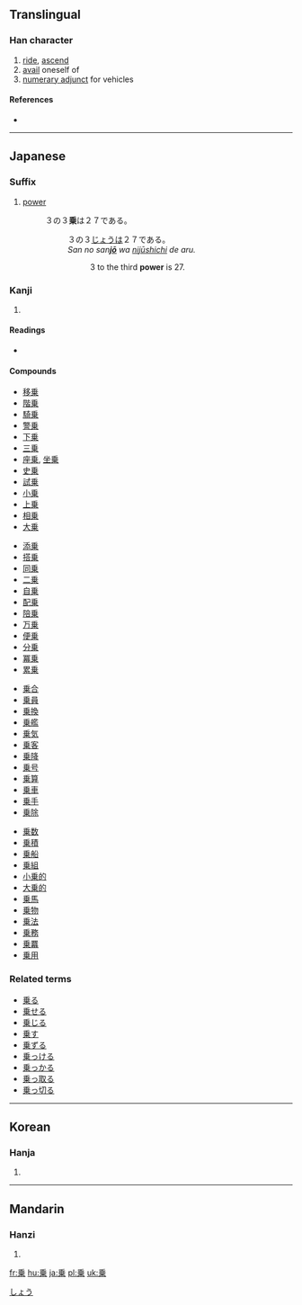 {{also|乘}}<!-- may be replaced by zh-forms -->
==Translingual==

===Han character===
{{Han char|rn=4|rad=丿|as=08|sn=9|four=|canj=竹木廿 (HDT)}}

# [[ride]], [[ascend]]
# [[avail]] oneself of
# [[numerary adjunct]] for vehicles

====References====
* {{Han ref|kx=0083.081|dkj=00153|dj=0166.300|hdz=10039.080|uh=4E57|ud=20055}}

----

==Japanese==

===Suffix===
{{ja-pos|k|suffix|hira=じょう|rom=jō}}

# {{math|lang=ja}} [[power]]
#: ３の３'''乗'''は２７である。
#:: ３の３[[じょう]]は２７である。
#:: ''San no san'''[[jō]]''' wa [[ni]][[jū]][[shichi]] de aru.''
#::: 3 to the third '''power''' is 27.

===Kanji===
{{ja-kanji|grade=3|rs=丿08}}

# {{defn|Japanese}}

====Readings====
* {{ja-readings|on=[[じょう]] (''jō''), [[しょう]] (''shō'')|kun=[[のる]] ([[乗る]], ''noru''), [[のり]] ([[乗り]], ''nori''), [[のせる]] ([[乗せる]], ''noseru'')|nanori=[[のり]] (''nori'')}}

====Compounds====
{{top4}}
* [[移乗]]
* [[階乗]]
* [[騎乗]]
* [[警乗]]
* [[下乗]]
* [[三乗]]
* [[座乗]], [[坐乗]]
* [[史乗]]
* [[試乗]]
* [[小乗]]
* [[上乗]]
* [[相乗]]
* [[大乗]]
{{mid4}}
* [[添乗]]
* [[搭乗]]
* [[同乗]]
* [[二乗]]
* [[自乗]]
* [[配乗]]
* [[陪乗]]
* [[万乗]]
* [[便乗]]
* [[分乗]]
* [[冪乗]]
* [[累乗]]
{{mid4}}
* [[乗合]]
* [[乗員]]
* [[乗換]]
* [[乗艦]]
* [[乗気]]
* [[乗客]]
* [[乗降]]
* [[乗号]]
* [[乗算]]
* [[乗車]]
* [[乗手]]
* [[乗除]]
{{mid4}}
* [[乗数]]
* [[乗積]]
* [[乗船]]
* [[乗組]]
* [[小乗的]]
* [[大乗的]]
* [[乗馬]]
* [[乗物]]
* [[乗法]]
* [[乗務]]
* [[乗羃]]
* [[乗用]]
{{bottom}}

===Related terms===
* [[乗る]]
* [[乗せる]]
* [[乗じる]]
* [[乗す]]
* [[乗ずる]]
* [[乗っける]]
* [[乗っかる]]
* [[乗っ取る]]
* [[乗っ切る]]

[[Category:ja:Mathematics|しょう]]

----

==Korean==

===Hanja===
{{ko-hanja|hangeul=승|rv=seung|mr=sŭng}}

# {{defn|Korean}}

----

==Mandarin==

===Hanzi===
{{cmn-hanzi|pin=[[chéng]] ([[cheng2]])|wg=[[ch'eng2|ch'eng<sup>2</sup>]]}}

# {{defn|Mandarin}}

[[fr:乗]]
[[hu:乗]]
[[ja:乗]]
[[pl:乗]]
[[uk:乗]]